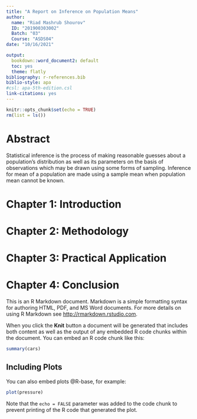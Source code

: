 ```yaml
---
title: "A Report on Inference on Population Means"
author: 
  name: "Riad Mashrub Shourov"
  ID: "201900303002"
  Batch: "03"
  Course: "ASDS04"
date: "10/16/2021"

output: 
  bookdown::word_document2: default
  toc: yes
  theme: flatly
bibliography: r-references.bib
biblio-style: apa
#csl: apa-5th-edition.csl
link-citations: yes
---
```


```r
knitr::opts_chunk$set(echo = TRUE)
rm(list = ls())

```

# Abstract

Statistical inference is the process of making reasonable guesses about a population's distribution as well as its parameters on the basis of observations which may be drawn using some forms of sampling. Inference for mean of a population are made using a sample mean when population mean cannot be known.


# Chapter 1: Introduction



# Chapter 2: Methodology


# Chapter 3: Practical Application


# Chapter 4: Conclusion

This is an R Markdown document. Markdown is a simple formatting syntax for authoring HTML, PDF, and MS Word documents. For more details on using R Markdown see <http://rmarkdown.rstudio.com>.

When you click the **Knit** button a document will be generated that includes both content as well as the output of any embedded R code chunks within the document. You can embed an R code chunk like this:

```r
summary(cars)
```

## Including Plots

You can also embed plots @R-base, for example:

```r
plot(pressure)
```

Note that the `echo = FALSE` parameter was added to the code chunk to prevent printing of the R code that generated the plot.




